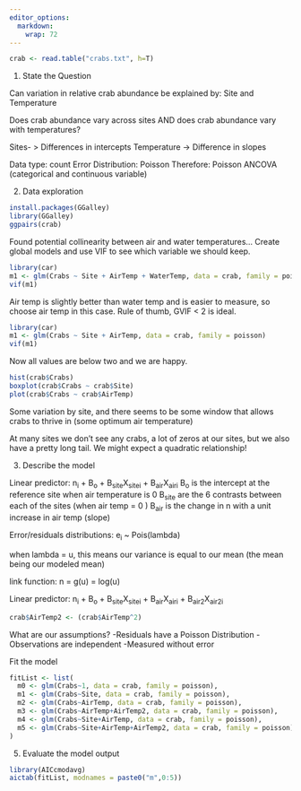 ```yaml
---
editor_options: 
  markdown: 
    wrap: 72
---
```


```r
crab <- read.table("crabs.txt", h=T)
```

1.  State the Question

Can variation in relative crab abundance be explained by: Site and
Temperature

Does crab abundance vary across sites AND does crab abundance vary with
temperatures?

Sites- \> Differences in intercepts Temperature -\> Difference in slopes

Data type: count Error Distribution: Poisson Therefore: Poisson ANCOVA
(categorical and continuous variable)

2.  Data exploration

```r
install.packages(GGalley)
library(GGalley)
ggpairs(crab)
```

Found potential collinearity between air and water temperatures...
Create global models and use VIF to see which variable we should keep.

```r
library(car)
m1 <- glm(Crabs ~ Site + AirTemp + WaterTemp, data = crab, family = poisson)
vif(m1)
```

Air temp is slightly better than water temp and is easier to measure, so
choose air temp in this case. Rule of thumb, GVIF \< 2 is ideal.

```r
library(car)
m1 <- glm(Crabs ~ Site + AirTemp, data = crab, family = poisson)
vif(m1)
```

Now all values are below two and we are happy.

```r
hist(crab$Crabs)
boxplot(crab$Crabs ~ crab$Site)
plot(crab$Crabs ~ crab$AirTemp)
```

Some variation by site, and there seems to be some window that allows
crabs to thrive in (some optimum air temperature)

At many sites we don't see any crabs, a lot of zeros at our sites, but
we also have a pretty long tail. We might expect a quadratic
relationship!

3)  Describe the model

Linear predictor: n~i~ + B~o~ + B~site~X~sitei~ + B~air~X~airi~ B~o~ is
the intercept at the reference site when air temperature is 0 B~site~
are the 6 contrasts between each of the sites (when air temp = 0 )
B~air~ is the change in n with a unit increase in air temp (slope)

Error/residuals distributions: e~i~ \~ Pois(lambda)

when lambda = u, this means our variance is equal to our mean (the mean being our modeled mean)

link function: n = g(u) = log(u)

Linear predictor: n~i~ + B~o~ + B~site~X~sitei~ + B~air~X~airi~ + B~air2~X~air2i~

```r
crab$AirTemp2 <- (crab$AirTemp^2)
```

What are our assumptions?
-Residuals have a Poisson Distribution
-Observations are independent
-Measured without error

Fit the model
```r
fitList <- list(
  m0 <- glm(Crabs~1, data = crab, family = poisson),
  m1 <- glm(Crabs~Site, data = crab, family = poisson),
  m2 <- glm(Crabs~AirTemp, data = crab, family = poisson),
  m3 <- glm(Crabs~AirTemp+AirTemp2, data = crab, family = poisson),
  m4 <- glm(Crabs~Site+AirTemp, data = crab, family = poisson),
  m5 <- glm(Crabs~Site+AirTemp+AirTemp2, data = crab, family = poisson)
)
```

5) Evaluate the model output

```r
library(AICcmodavg)
aictab(fitList, modnames = paste0("m",0:5))
```